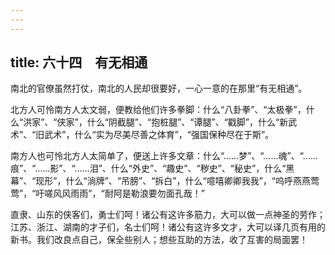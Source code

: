 ```yaml
---
---
---
```

title: 六十四　有无相通
---



南北的官僚虽然打仗，南北的人民却很要好，一心一意的在那里“有无相通”。

北方人可怜南方人太文弱，便教给他们许多拳脚：什么“八卦拳”、“太极拳”，什么“洪家”、“侠家”，什么“阴截腿”、“抱桩腿”、“谭腿”、“戳脚”，什么“新武术”、“旧武术”，什么“实为尽美尽善之体育”，“强国保种尽在于斯”。

南方人也可怜北方人太简单了，便送上许多文章：什么“……梦”、“……魂”、“……痕”、“……影”、“……泪”、什么“外史”、“趣史”、“秽史”、“秘史”，什么“黑幕”、“现形”，什么“淌牌”、“吊膀”、“拆白”，什么“噫嘻卿卿我我”，“呜呼燕燕莺莺”，“吁嗟风风雨雨”，“耐阿是勒浪要勿面孔哉！”

直隶、山东的侠客们，勇士们呵！诸公有这许多筋力，大可以做一点神圣的劳作；江苏、浙江、湖南的才子们，名士们呵！诸公有这许多文才，大可以译几页有用的新书。我们改良点自己，保全些别人；想些互助的方法，收了互害的局面罢！